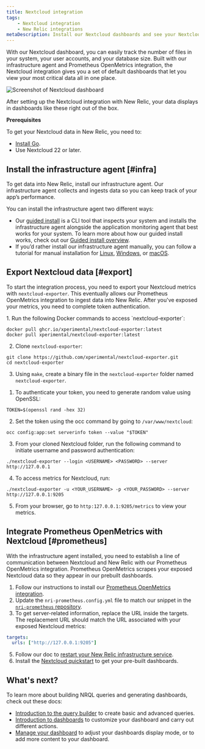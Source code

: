 ```yaml
---
title: Nextcloud integration
tags:
    - Nextcloud integration
    - New Relic integrations
metaDescription: Install our Nextcloud dashboards and see your Nextcloud performance data in New Relic.
---
```



With our Nextcloud dashboard, you can easily track the number of files in your system, your user accounts, and your database size. Built with our infrastructure agent and Prometheus OpenMetrics integration, the Nextcloud integration gives you a set of default dashboards that let you view your most critical data all in one place. 

<img
    title="Screenshot of Nextcloud dashboard"
    src={infrastructureNextcloudIntegration}
/>

<figcaption>
After setting up the Nextcloud integration with New Relic, your data displays in dashboards like these right out of the box. 
</figcaption>

**Prerequisites**

To get your Nextcloud data in New Relic, you need to:

* [Install Go](https://go.dev/doc/install).
* Use Nextcloud 22 or later.

## Install the infrastructure agent [#infra]

To get data into New Relic, install our infrastructure agent. Our infrastructure agent collects and ingests data so you can keep track of your app’s performance.

You can install the infrastructure agent two different ways: 

* Our [guided install](https://one.newrelic.com/nr1-core?state=4f81feab-35f7-e97e-9903-52510f8542bd) is a CLI tool that inspects your system and installs the infrastructure agent alongside the application monitoring agent that best works for your system. To learn more about how our guided install works, check out our [Guided install overview](/docs/infrastructure/host-integrations/installation/new-relic-guided-install-overview). 
* If you’d rather install our infrastructure agent manually, you can follow a tutorial for manual installation for [Linux](/docs/infrastructure/install-infrastructure-agent/linux-installation/install-infrastructure-monitoring-agent-linux), [Windows](/docs/infrastructure/install-infrastructure-agent/windows-installation/install-infrastructure-monitoring-agent-windows/), or [macOS](/docs/infrastructure/install-infrastructure-agent/macos-installation/install-infrastructure-monitoring-agent-macos/). 

## Export Nextcloud data [#export]

To start the integration process, you need to export your Nextcloud metrics with `nextcloud-exporter`. This eventually allows our Prometheus OpenMetrics integration to ingest data into New Relic. After you've exposed your metrics, you need to complete token authentication.

<CollapserGroup>
  <Collapser
    className="freq-link"
    id="export"
    title="Export your Nextcloud data"
  >
1. Run the following Docker commands to access `nextcloud-exporter`:

```
docker pull ghcr.io/xperimental/nextcloud-exporter:latest
docker pull xperimental/nextcloud-exporter:latest
```

2. Clone `nextcloud-exporter`:

```
git clone https://github.com/xperimental/nextcloud-exporter.git
cd nextcloud-exporter
```

3. Using `make`, create a binary file in the `nextcloud-exporter` folder named `nextcloud-exporter`.

  </Collapser>
  <Collapser
    className="freq-link"
    id="token"
    title="Complete token authentication"
  >

1. To authenticate your token, you need to generate random value using OpenSSL:

```
TOKEN=$(openssl rand -hex 32)
``` 

2. Set the token using the occ command by going to `/var/www/nextcloud`:

```
occ config:app:set serverinfo token --value "$TOKEN"
```

3. From your cloned Nextcloud folder, run the following command to initiate username and password authentication:

```
./nextcloud-exporter --login <USERNAME> <PASSWORD> --server http://127.0.0.1
```
4. To access metrics for Nextcloud, run:

```
./nextcloud-exporter -u <YOUR_USERNAME> -p <YOUR_PASSWORD> --server http://127.0.0.1:9205
```

5. From your browser, go to `http:127.0.0.1:9205/metrics` to view your metrics. 
  </Collapser>
</CollapserGroup>

## Integrate Prometheus OpenMetrics with Nextcloud [#prometheus]

With the infrastructure agent installed, you need to establish a line of communication between Nextcloud and New Relic with our Prometheus OpenMetrics integration. Prometheus OpenMetrics scrapes your exposed Nextcloud data so they appear in our prebuilt dashboards.

1. Follow our instructions to install our [Prometheus OpenMetrics integration](/docs/infrastructure/prometheus-integrations/install-configure-openmetrics/install-update-or-uninstall-your-prometheus-openmetrics-integration). 
2. Update the `nri-prometheus.config.yml` file to match our snippet in the [`nri-prometheus` repository](https://github.com/newrelic/nri-prometheus/blob/main/configs/nri-prometheus-config.yml.sample).
3. To get server-related information, replace the URL inside the targets. The replacement URL should match the URL associated with your exposed Nextcloud metrics:

```yml
targets:
  urls: ["http://127.0.0.1:9205"]
```
5. Follow our doc to [restart your New Relic infrastructure service](/docs/infrastructure/install-infrastructure-agent/manage-your-agent/start-stop-restart-infrastructure-agent).
6. Install the [Nextcloud quickstart](https://newrelic.com/instant-observability/nextcloud) to get your pre-built dashboards.

## What's next?

To learn more about building NRQL queries and generating dashboards, check out these docs:

* [Introduction to the query builder](/docs/query-your-data/explore-query-data/query-builder/introduction-query-builder) to create basic and advanced queries.
* [Introduction to dashboards](/docs/query-your-data/explore-query-data/dashboards/introduction-dashboards) to customize your dashboard and carry out different actions.
* [Manage your dashboard](/docs/query-your-data/explore-query-data/dashboards/manage-your-dashboard) to adjust your dashboards display mode, or to add more content to your dashboard. 